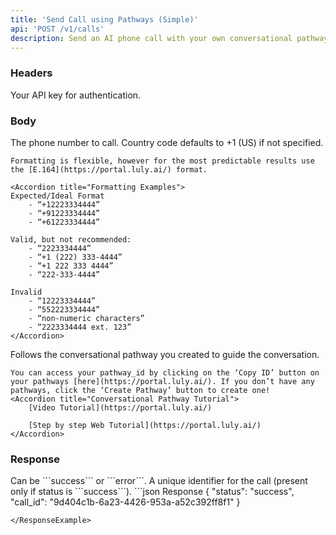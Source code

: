```yaml
---
title: 'Send Call using Pathways (Simple)'
api: 'POST /v1/calls'
description: Send an AI phone call with your own conversational pathway agent! <br/> Links - [Video Tutorial](https://portal.luly.ai/) | [Step-by-step web tutorial](https://portal.luly.ai/)
---
```


### Headers

<ParamField header="authorization" type="string" required={true}>
    Your API key for authentication.
</ParamField>



### Body

<ParamField body="phone_number" type="string" required={true}>
    The phone number to call. Country code defaults to +1 (US) if not specified.

    Formatting is flexible, however for the most predictable results use the [E.164](https://portal.luly.ai/) format.

    <Accordion title="Formatting Examples">
    Expected/Ideal Format
        - “+12223334444”
        - “+91223334444”
        - “+61223334444”
        
    Valid, but not recommended:
        - “2223334444”
        - “+1 (222) 333-4444”
        - “+1 222 333 4444”
        - “222-333-4444”

    Invalid
        - “12223334444”
        - “552223334444”
        - “non-numeric characters”
        - “2223334444 ext. 123”
    </Accordion>
</ParamField>

<ParamField body="pathway_id" type="string" required={true}>
    Follows the conversational pathway you created to guide the conversation.

    You can access your pathway_id by clicking on the ‘Copy ID’ button on your pathways [here](https://portal.luly.ai/). If you don’t have any pathways, click the ‘Create Pathway’ button to create one!
    <Accordion title="Conversational Pathway Tutorial">
        [Video Tutorial](https://portal.luly.ai/)

        [Step by step Web Tutorial](https://portal.luly.ai/)
    </Accordion>
</ParamField>

### Response

<ResponseField name="status" type="string">
    Can be ```success``` or ```error```.
</ResponseField>

<ResponseField name="call_id" type="string">
    A unique identifier for the call (present only if status is ```success```).
</ResponseField>

<ResponseExample>
```json Response
{
  "status": "success",
  "call_id": "9d404c1b-6a23-4426-953a-a52c392ff8f1"
}

```
</ResponseExample>